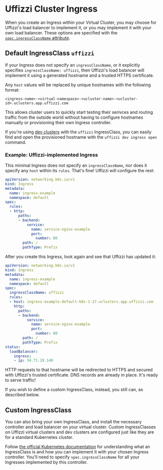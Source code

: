 # Uffizzi Cluster Ingress

When you create an Ingress within your Virtual Cluster, you may choose for Uffizzi's load balancer to implement it, or you may implement it with your own load balancer. These options are specified with the [`spec.ingressClassName` attribute](https://kubernetes.io/docs/concepts/services-networking/ingress/#ingress-class).

## Default IngressClass `uffizzi`

If your Ingress does not specify an `ingressClassName`, or it explicitly specifies `ingressClassName: uffizzi`, then Uffizzi's load balancer will implement it using a generated hostname and a trusted HTTPS certificate.

Any `host` values will be replaced by unique hostnames with the following format:
```
<ingress-name>-<virtual-namespace>-<ucluster-name>-<ucluster-id>.uclusters.app.uffizzi.com
```

This allows cluster users to quickly start testing their serivces and routing traffic from the outside world without having to configure hostnames manually or provisioning their own Ingress controller.

If you're using [dev clusters](/dev-environments/dev-clusters) with the `uffizzi` IngressClass, you can easily find and open the provisioned hostname with the `uffizzi dev ingress open` command.

### Example: Uffizzi-implemented Ingress

This minimal Ingress does not specify an `ingressClassName`, nor does it specify any `host` within its `rules`. That's fine! Uffizzi will configure the rest:

```yaml
apiVersion: networking.k8s.io/v1
kind: Ingress
metadata:
  name: ingress-example
  namespace: default
spec:
  rules:
  - http:
      paths:
      - backend:
          service:
            name: service-nginx-example
            port:
              number: 80
        path: /
        pathType: Prefix
```

After you create this Ingress, look again and see that Uffizzi has updated it:

```yaml {7,9,22}
apiVersion: networking.k8s.io/v1
kind: Ingress
metadata:
  name: ingress-example
  namespace: default
spec:
  ingressClassName: uffizzi
  rules:
  - host: ingress-example-default-k8s-1-27.uclusters.app.uffizzi.com
    http:
      paths:
      - backend:
          service:
            name: service-nginx-example
            port:
              number: 80
        path: /
        pathType: Prefix
status:
  loadBalancer:
    ingress:
    - ip: 34.71.28.140
```

HTTP requests to that hostname will be redirected to HTTPS and secured with Uffizzi's trusted certificate. DNS records are already in place. It's ready to serve traffic!

If you wish to define a custom IngressClass, instead, you still can, as described below.

## Custom IngressClass

You can also bring your own IngressClass, and install the necessary controller and load balancer on your virtual cluster. Custom IngressClasses on Uffizzi virtual clusters and dev clusters are configured just like they are for a standard Kubernetes cluster.

Follow [the official Kubernetes documentation](https://kubernetes.io/docs/concepts/services-networking/ingress/#ingress-class) for understanding what an IngressClass is and how you can implement it with your chosen Ingress controller. You'll need to specify `spec.ingressClassName` for all your Ingresses implemented by this controller.
